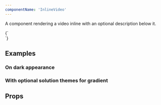 ```yaml
---
componentName: 'InlineVideo'
---
```


A component rendering a video inline with an optional description below it.

<LiveComponent>
  {`
    <div style={{display: 'grid', gridTemplateColumns: 'calc(50% - 16px) calc(50% - 16px)', gap: '32px'}}>
      <InlineVideo
        solution="networking"
        url="https://youtu.be/nJ0aI6sEDRo"
        description="Description - 2 lines with character limit of 90. Tempus in egestas sagittis nulla feugiat"
      />
      <InlineVideo
        gradientPosition="right"
        url="https://hashicorp.wistia.com/medias/glovs5atuj"
        description="Description - 2 lines with character limit of 90. Tempus in egestas sagittis nulla feugiat"
      />
    </div>
  `}
</LiveComponent>

## Examples

<h3 className="g-type-label" style={{ color: 'var(--gray-3)' }}>
  On dark appearance
</h3>

<div
  style={{
    padding: '48px',
    maxWidth: '560px',
    background: 'black',
    marginBottom: '32px',
  }}
>
  <InlineVideo
    appearance="dark"
    url="https://youtu.be/nJ0aI6sEDRo"
    description="Description - 2 lines with character limit of 90. Tempus in egestas sagittis nulla feugiat"
  />
</div>

<h3 className="g-type-label" style={{ color: 'var(--gray-3)' }}>
  With optional solution themes for gradient
</h3>

<div
  style={{
    display: 'grid',
    gridTemplateColumns: 'calc(50% - 16px) calc(50% - 16px)',
    gap: '32px',
    marginBottom: '32px',
  }}
>
  <InlineVideo solution="infrastructure" url="https://youtu.be/nJ0aI6sEDRo" />
  <InlineVideo solution="security" url="https://youtu.be/nJ0aI6sEDRo" />
  <InlineVideo solution="networking" url="https://youtu.be/nJ0aI6sEDRo" />
  <InlineVideo solution="applications" url="https://youtu.be/nJ0aI6sEDRo" />
</div>

## Props

<PropsTable props={componentProps} />
